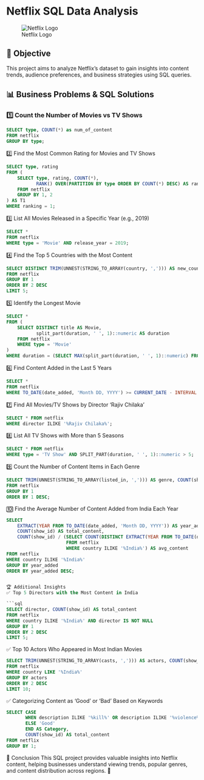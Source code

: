 # Netflix SQL Data Analysis

![Netflix Logo](logo.png)  

## 📌 Objective  
This project aims to analyze Netflix's dataset to gain insights into content trends, audience preferences, and business strategies using SQL queries.

## 📊 Business Problems & SQL Solutions  

### 1️⃣ Count the Number of Movies vs TV Shows  
```sql
SELECT type, COUNT(*) as num_of_content
FROM netflix
GROUP BY type;
```

2️⃣ Find the Most Common Rating for Movies and TV Shows
```sql
SELECT type, rating
FROM (
    SELECT type, rating, COUNT(*),
           RANK() OVER(PARTITION BY type ORDER BY COUNT(*) DESC) AS ranking
    FROM netflix
    GROUP BY 1, 2
) AS T1
WHERE ranking = 1;
```

3️⃣ List All Movies Released in a Specific Year (e.g., 2019)
```sql
SELECT * 
FROM netflix
WHERE type = 'Movie' AND release_year = 2019;
```

4️⃣ Find the Top 5 Countries with the Most Content
```sql
SELECT DISTINCT TRIM(UNNEST(STRING_TO_ARRAY(country, ','))) AS new_country, COUNT(show_id) AS total_content
FROM netflix
GROUP BY 1
ORDER BY 2 DESC
LIMIT 5;
```

5️⃣ Identify the Longest Movie
```sql
SELECT * 
FROM (
    SELECT DISTINCT title AS Movie, 
           split_part(duration, ' ', 1)::numeric AS duration
    FROM netflix
    WHERE type = 'Movie'
) 
WHERE duration = (SELECT MAX(split_part(duration, ' ', 1)::numeric) FROM netflix);
```

6️⃣ Find Content Added in the Last 5 Years
```sql
SELECT * 
FROM netflix
WHERE TO_DATE(date_added, 'Month DD, YYYY') >= CURRENT_DATE - INTERVAL '5 Years';
```

7️⃣ Find All Movies/TV Shows by Director 'Rajiv Chilaka'
```sql
SELECT * FROM netflix
WHERE director ILIKE '%Rajiv Chilaka%';
```

8️⃣ List All TV Shows with More than 5 Seasons
```sql
SELECT * FROM netflix
WHERE type = 'TV Show' AND SPLIT_PART(duration, ' ', 1)::numeric > 5;
```

9️⃣ Count the Number of Content Items in Each Genre
```sql
SELECT TRIM(UNNEST(STRING_TO_ARRAY(listed_in, ','))) AS genre, COUNT(show_id) AS num_of_content
FROM netflix
GROUP BY 1
ORDER BY 1 DESC;
```

🔟 Find the Average Number of Content Added from India Each Year
```sql
SELECT  
    EXTRACT(YEAR FROM TO_DATE(date_added, 'Month DD, YYYY')) AS year_added,
    COUNT(show_id) AS total_content,
    COUNT(show_id) / (SELECT COUNT(DISTINCT EXTRACT(YEAR FROM TO_DATE(date_added, 'Month DD, YYYY'))) 
                      FROM netflix 
                      WHERE country ILIKE '%India%') AS avg_content
FROM netflix
WHERE country ILIKE '%India%'
GROUP BY year_added
ORDER BY year_added DESC;


🏆 Additional Insights
✅ Top 5 Directors with the Most Content in India

```sql
SELECT director, COUNT(show_id) AS total_content
FROM netflix
WHERE country ILIKE '%India%' AND director IS NOT NULL
GROUP BY 1
ORDER BY 2 DESC
LIMIT 5;
```


✅ Top 10 Actors Who Appeared in Most Indian Movies

```sql
SELECT TRIM(UNNEST(STRING_TO_ARRAY(casts, ','))) AS actors, COUNT(show_id) AS total_appearance
FROM netflix
WHERE country LIKE '%India%'
GROUP BY actors
ORDER BY 2 DESC
LIMIT 10;
```

✅ Categorizing Content as 'Good' or 'Bad' Based on Keywords

```sql
SELECT CASE 
       WHEN description ILIKE '%kill%' OR description ILIKE '%violence%' THEN 'Bad'
       ELSE 'Good'
       END AS Category,
       COUNT(show_id) AS total_content
FROM netflix
GROUP BY 1;
```


📌 Conclusion
This SQL project provides valuable insights into Netflix content, helping businesses understand viewing trends, popular genres, and content distribution across regions. 🚀


